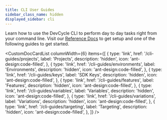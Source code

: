 ```yaml
---
title: CLI User Guides
sidebar_class_name: hidden
displayed_sidebar: cli
---
```



Learn how to use the DevCycle CLI to perform day to day tasks right from your command line. Visit our [Reference Docs](/cli) to get setup and one of the following guides to get started.

<CustomDocCardList
  columnWidth={6}
  items={[
    {
      type: 'link',
      href: '/cli-guides/projects',
      label: 'Projects',
      description: 'hidden',
      icon: 'ant-design:code-filled',
    },
    {
      type: 'link',
      href: '/cli-guides/environments',
      label: 'Environments',
      description: 'hidden',
      icon: 'ant-design:code-filled',
    },
    {
      type: 'link',
      href: '/cli-guides/keys',
      label: 'SDK Keys',
      description: 'hidden',
      icon: 'ant-design:code-filled',
    },
    {
      type: 'link',
      href: '/cli-guides/features',
      label: 'Features',
      description: 'hidden',
      icon: 'ant-design:code-filled',
    },
    {
      type: 'link',
      href: '/cli-guides/variables',
      label: 'Variables',
      description: 'hidden',
      icon: 'ant-design:code-filled',
    },
    {
      type: 'link',
      href: '/cli-guides/variations',
      label: 'Variations',
      description: 'hidden',
      icon: 'ant-design:code-filled',
    },
    {
      type: 'link',
      href: '/cli-guides/targeting',
      label: 'Targeting',
      description: 'hidden',
      icon: 'ant-design:code-filled',
    },
  ]}
/>